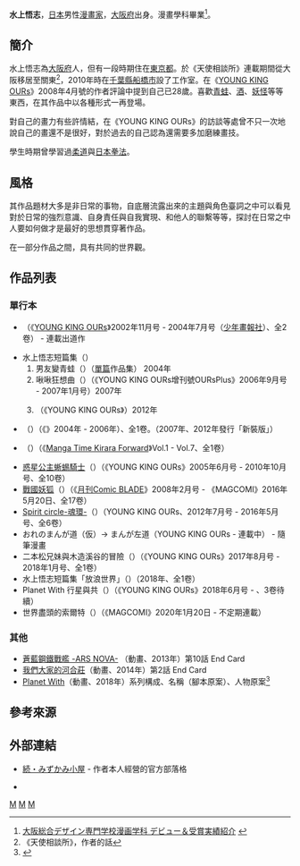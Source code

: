 {{Infobox Comics creator
|名稱= 水上 悟志
|english= Satoshi Mizukami
|japanese= 水上 悟志
|kana= みずかみ さとし
|romaji= Mizukami Satoshi
|出生日期= {{Birth date|1980|2|20}}
|出生地點= {{JPN}}[[大阪府|大阪府]]
|逝世日期= 
|逝世地點= 
|國籍= {{JPN}}
|職業= [[漫畫家|漫畫家]]
|類型= [[少年漫畫|少年漫畫]]、[[青年漫畫|青年漫畫]]
|活動開始= 
|活動結束= 
|代表作= 《[[惑星公主蜥蜴騎士|惑星公主蜥蜴騎士]]》<br>《[[戰國妖狐|戰國妖狐]]》
|獎項= 
}}
{{japanese|水上 悟志|みずかみ さとし|Mizukami Satoshi}}

'''水上悟志'''{{BD|1980年|2月20日|catIdx=Mizukami Satoshi}}，[[日本|日本]]男性[[漫畫家|漫畫家]]，[[大阪府|大阪府]]出身。{{link-ja|大阪綜合設計專門學校|大阪総合デザイン専門学校}}漫畫學科畢業<ref>[http://www.oscd.jp/course/manga/debut.html 大阪総合デザイン専門学校漫画学科 デビュー＆受賞実績紹介] {{webarchive|url=https://web.archive.org/web/20130704095739/http://www.oscd.jp/course/manga/debut.html |date=2013-07-04 }}</ref>。

== 簡介 ==
水上悟志為[[大阪府|大阪府]]人，但有一段時期住在[[東京都|東京都]]。於《天使相談所》連載期間從大阪移居至關東<ref>《天使相談所》，作者的話</ref>，2010年時在[[千葉縣|千葉縣]][[船橋市|船橋市]]設了工作室。在《[[YOUNG_KING_OURs|YOUNG KING OURs]]》2008年4月號的作者評論中提到自己已28歲。喜歡[[青蛙|青蛙]]、[[酒|酒]]、[[妖怪|妖怪]]等等東西，在其作品中以各種形式一再登場。

對自己的畫力有些許情結，在《YOUNG KING OURs》的訪談等處曾不只一次地說自己的畫還不是很好，對於過去的自己認為還需要多加磨練畫技。

學生時期曾學習過[[柔道|柔道]]與[[日本拳法|日本拳法]]。

== 風格 ==
其作品題材大多是非日常的事物，自底層流露出來的主題與角色臺詞之中可以看見對於日常的強烈意識、自身責任與自我實現、和他人的聯繫等等，探討在日常之中人要如何做才是最好的思想貫穿著作品。

在一部分作品之間，具有共同的世界觀。

== 作品列表 ==
=== 單行本 ===
* {{link-ja|散人左道|散人左道}}（《[[YOUNG_KING_OURs|YOUNG KING OURs]]》2002年11月号 - 2004年7月号（[[少年畫報社|少年畫報社]]）、全2卷） - 連載出道作
* 水上悟志短篇集（{{lang|ja|水上悟志短編集}}）
*# 男友變青蛙（{{lang|ja|げこげこ}}）（[[單篇|單篇]]作品集） 2004年
*# 啾啾狂想曲（{{lang|ja|ぴよぴよ}}）（《YOUNG KING OURs增刊號OURsPlus》2006年9月号 - 2007年1月号）2007年
*# {{lang|ja|宇宙大帝ギンガサンダーの冒険}}（《YOUNG KING OURs》）2012年
* {{link-ja|天使相談所|エンジェルお悩み相談所}}（{{lang|ja|エンジェルお悩み相談所}}）（《{{link-ja|Manga Time Jumbo|まんがタイムジャンボ}}》2004年 - 2006年）、全1卷。（2007年、2012年發行「新裝版」）
* {{link-ja|星光防衛隊|サイコスタッフ}}（{{lang|ja|サイコスタッフ}}）（《[[Manga_Time_Kirara_Forward|Manga Time Kirara Forward]]》Vol.1 - Vol.7、全1卷）
* [[惑星公主蜥蜴騎士|惑星公主蜥蜴騎士]]（{{lang|ja|惑星のさみだれ}}）（《YOUNG KING OURs》2005年6月号 - 2010年10月号、全10卷）
* [[戰國妖狐|戰國妖狐]]（{{lang|ja|戦国妖狐}}）（《[[月刊Comic_BLADE|月刊Comic BLADE]]》2008年2月号 - 《MAGCOMI》2016年5月20日、全17卷）
* [[Spirit_circle-魂環-|Spirit circle-魂環-]]（{{lang|ja|スピリットサークル -魂環-}}）（YOUNG KING OURs、2012年7月号 - 2016年5月号、全6卷）
* おれのまんが道（仮）→ まんが左道（YOUNG KING OURs - 連載中） - 隨筆漫畫
* 二本松兄妹與木造溪谷的冒險（{{lang|ja|二本松兄妹と木造渓谷の冒険}}）（《YOUNG KING OURs》2017年8月号 - 2018年1月号、全1卷）
* 水上悟志短篇集「放浪世界」（{{lang|ja|水上悟志短編集「放浪世界」}}）（2018年、全1卷）
* Planet With 行星與共（{{lang|ja|プラネット・ウィズ}}）（《YOUNG KING OURs》2018年6月号 - 、3卷待續）
* 世界盡頭的索爾特（{{lang|ja|最果てのソルテ}}）（《MAGCOMI》2020年1月20日 - 不定期連載）

=== 其他 ===
* [[蒼藍鋼鐵戰艦|蒼藍鋼鐵戰艦 -ARS NOVA-]] （動畫、2013年）第10話 End Card
* [[我們大家的河合莊|我們大家的河合莊]]（動畫、2014年）第2話 End Card
* [[Planet_With|Planet With]]（動畫、2018年）系列構成、名稱（腳本原案）、人物原案<ref>{{Cite web|url=http://planet-with.com/|title=TVアニメ「プラネット・ウィズ」公式サイト|accessdate=2018-03-23|archive-date=2018-03-23|archive-url=https://web.archive.org/web/20180323075055/http://planet-with.com/|dead-url=no}}</ref>

== 參考來源 ==
<references />

== 外部連結 ==
* {{ja}} [http://nanbeinekogaeru.blog61.fc2.com/ 続・みずかみ小屋] {{Wayback|url=http://nanbeinekogaeru.blog61.fc2.com/ |date=20130807151248 }} - 作者本人經營的官方部落格
* {{Twitter|nekogaeru|水上悟志 (nekogaeru)}}

[[Category:日本漫畫家|M]]
[[Category:大阪府出身人物|M]]
[[Category:在世人物|M]]